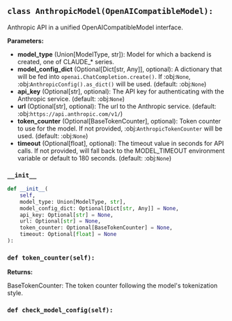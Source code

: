 <a id="camel.models.anthropic_model"></a>

<a id="camel.models.anthropic_model.AnthropicModel"></a>

## `class AnthropicModel(OpenAICompatibleModel):`

Anthropic API in a unified OpenAICompatibleModel interface.

**Parameters:**

- **model_type** (Union[ModelType, str]): Model for which a backend is created, one of CLAUDE_* series.
- **model_config_dict** (Optional[Dict[str, Any]], optional): A dictionary that will be fed into `openai.ChatCompletion.create()`. If :obj:`None`, :obj:`AnthropicConfig().as_dict()` will be used. (default: :obj:`None`)
- **api_key** (Optional[str], optional): The API key for authenticating with the Anthropic service. (default: :obj:`None`)
- **url** (Optional[str], optional): The url to the Anthropic service. (default: :obj:`https://api.anthropic.com/v1/`)
- **token_counter** (Optional[BaseTokenCounter], optional): Token counter to use for the model. If not provided, :obj:`AnthropicTokenCounter` will be used. (default: :obj:`None`)
- **timeout** (Optional[float], optional): The timeout value in seconds for API calls. If not provided, will fall back to the MODEL_TIMEOUT environment variable or default to 180 seconds. (default: :obj:`None`)

<a id="camel.models.anthropic_model.AnthropicModel.__init__"></a>

### `__init__`

```python
def __init__(
    self,
    model_type: Union[ModelType, str],
    model_config_dict: Optional[Dict[str, Any]] = None,
    api_key: Optional[str] = None,
    url: Optional[str] = None,
    token_counter: Optional[BaseTokenCounter] = None,
    timeout: Optional[float] = None
):
```

<a id="camel.models.anthropic_model.AnthropicModel.token_counter"></a>

### `def token_counter(self):`

**Returns:**

  BaseTokenCounter: The token counter following the model's
tokenization style.

<a id="camel.models.anthropic_model.AnthropicModel.check_model_config"></a>

### `def check_model_config(self):`
